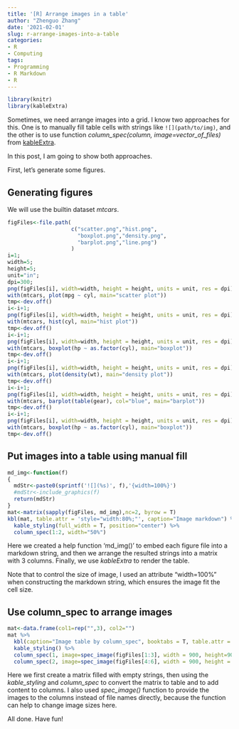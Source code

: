 ```yaml
---
title: '[R] Arrange images in a table'
author: "Zhenguo Zhang"
date: '2021-02-01'
slug: r-arrange-images-into-a-table
categories:
- R
- Computing
tags:
- Programming
- R Markdown
- R
---
```


```r
library(knitr)
library(kableExtra)
```

Sometimes, we need arrange images into a grid. I know two 
approaches for this. One is to manually fill table cells
with strings like ```![](path/to/img)```, and the other is
to use function *column_spec(column, image=vector_of_files)*
from [kableExtra](https://cran.r-project.org/web/packages/kableExtra/vignettes/awesome_table_in_html.html).

In this post, I am going to show both approaches.

First, let's generate some figures.

## Generating figures

We will use the builtin dataset *mtcars*.

```r
figFiles<-file.path(
                    c("scatter.png","hist.png",
                      "boxplot.png","density.png",
                      "barplot.png","line.png")
                    )
i=1;
width=5;
height=5;
unit="in";
dpi=300;
png(figFiles[i], width=width, height = height, units = unit, res = dpi)
with(mtcars, plot(mpg ~ cyl, main="scatter plot"))
tmp<-dev.off()
i<-i+1;
png(figFiles[i], width=width, height = height, units = unit, res = dpi)
with(mtcars, hist(cyl, main="hist plot"))
tmp<-dev.off()
i<-i+1;
png(figFiles[i], width=width, height = height, units = unit, res = dpi)
with(mtcars, boxplot(hp ~ as.factor(cyl), main="boxplot"))
tmp<-dev.off()
i<-i+1;
png(figFiles[i], width=width, height = height, units = unit, res = dpi)
with(mtcars, plot(density(wt), main="density plot"))
tmp<-dev.off()
i<-i+1;
png(figFiles[i], width=width, height = height, units = unit, res = dpi)
with(mtcars, barplot(table(gear), col="blue", main="barplot"))
tmp<-dev.off()
i<-i+1;
png(figFiles[i], width=width, height = height, units = unit, res = dpi)
with(mtcars, boxplot(hp ~ as.factor(cyl), main="boxplot"))
tmp<-dev.off()
```

## Put images into a table using manual fill

```r
md_img<-function(f)
{
  mdStr<-paste0(sprintf('![](%s)', f),'{width=100%}')
  #mdStr<-include_graphics(f)
  return(mdStr)
}
mat<-matrix(sapply(figFiles, md_img),nc=2, byrow = T)
kbl(mat, table.attr = 'style="width:80%;"', caption="Image markdown") %>%
  kable_styling(full_width = T, position="center") %>%
  column_spec(1:2, width="50%")
```

Here we created a help function 'md_img()' to embed each figure
file into a markdown string, and then we arrange the resulted
strings into a matrix with 3 columns. Finally, we use *kableExtra*
to render the table.

Note that to control the size of image, I used an attribute
"width=100%" when constructing the markdown string, which ensures
the image fit the cell size.

## Use column_spec to arrange images

```r
mat<-data.frame(col1=rep("",3), col2="")
mat %>%
  kbl(caption="Image table by column_spec", booktabs = T, table.attr = 'style="width:80%;"') %>%
  kable_styling() %>%
  column_spec(1, image=spec_image(figFiles[1:3], width = 900, height=900)) %>%
  column_spec(2, image=spec_image(figFiles[4:6], width = 900, height = 900))
```

Here we first create a matrix filled with empty strings,
then using the *kable_styling* and *column_spec* to convert
the matrix to table and to add content to columns. I
also used *spec_image()* function to provide the images
to the columns instead of file names directly, because
the function can help to change image sizes here.

All done. Have fun!
